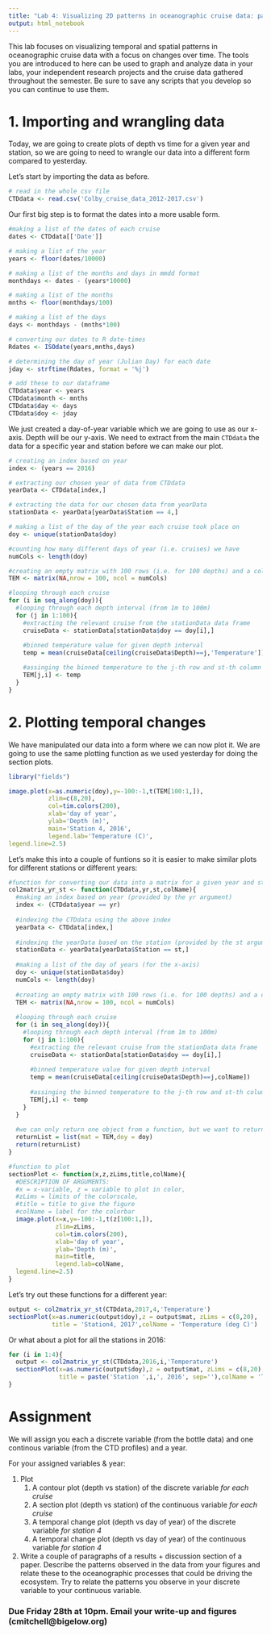 ```yaml
---
title: "Lab 4: Visualizing 2D patterns in oceanographic cruise data: part 2"
output: html_notebook
---
```


This lab focuses on visualizing  temporal and spatial patterns in oceanographic cruise data with a focus on changes over time. The tools you are introduced to here can be used to graph and analyze data in your labs, your independent research projects and the cruise data gathered throughout the semester. Be sure to save any scripts that you develop so you can continue to use them.

# 1. Importing and wrangling data

Today, we are going to create plots of depth vs time for a given year and station, so we are going to need to wrangle our data into a different form compared to yesterday.

Let's start by importing the data as before.

```r
# read in the whole csv file
CTDdata <- read.csv('Colby_cruise_data_2012-2017.csv')
```

Our first big step is to format the dates into a more usable form.

```r
#making a list of the dates of each cruise
dates <- CTDdata[['Date']]

# making a list of the year
years <- floor(dates/10000)

# making a list of the months and days in mmdd format
monthdays <- dates - (years*10000)

# making a list of the months
mnths <- floor(monthdays/100)

# making a list of the days
days <- monthdays - (mnths*100)

# converting our dates to R date-times
Rdates <- ISOdate(years,mnths,days)

# determining the day of year (Julian Day) for each date
jday <- strftime(Rdates, format = '%j')

# add these to our dataframe
CTDdata$year <- years
CTDdata$month <- mnths
CTDdata$day <- days
CTDdata$doy <- jday
```

We just created a day-of-year variable which we are going to use as our x-axis. Depth will be our y-axis. We need to extract from the main `CTDdata` the data for a specific year and station before we can make our plot.

```r
# creating an index based on year
index <- (years == 2016)

# extracting our chosen year of data from CTDdata
yearData <- CTDdata[index,]

# extracting the data for our chosen data from yearData
stationData <- yearData[yearData$Station == 4,]

# making a list of the day of the year each cruise took place on
doy <- unique(stationData$doy)

#counting how many different days of year (i.e. cruises) we have
numCols <- length(doy)

#creating an empty matrix with 100 rows (i.e. for 100 depths) and a column for each cruise in this year
TEM <- matrix(NA,nrow = 100, ncol = numCols)

#looping through each cruise
for (i in seq_along(doy)){
  #looping through each depth interval (from 1m to 100m)
  for (j in 1:100){
    #extracting the relevant cruise from the stationData data frame
    cruiseData <- stationData[stationData$doy == doy[i],]
    
    #binned temperature value for given depth interval
    temp = mean(cruiseData[ceiling(cruiseData$Depth)==j,'Temperature']) 

    #assinging the binned temperature to the j-th row and st-th column of the TEM matrix
    TEM[j,i] <- temp
  }
}


```

# 2. Plotting temporal changes

We have manipulated our data into a form where we can now plot it. We are going to use the same plotting function as we used yesterday for doing the section plots.

```r
library("fields")

image.plot(x=as.numeric(doy),y=-100:-1,t(TEM[100:1,]),
           zlim=c(8,20),
           col=tim.colors(200),
           xlab='day of year',
           ylab='Depth (m)',
           main='Station 4, 2016',
           legend.lab='Temperature (C)',
legend.line=2.5)
```

Let's make this into a couple of funtions so it is easier to make similar plots for different stations or different years:

```r
#function for converting our data into a matrix for a given year and station (yesterday we did this for a given cruise)
col2matrix_yr_st <- function(CTDdata,yr,st,colName){
  #making an index based on year (provided by the yr argument)
  index <- (CTDdata$year == yr)
  
  #indexing the CTDdata using the above index
  yearData <- CTDdata[index,]
  
  #indexing the yearData based on the station (provided by the st argument)
  stationData <- yearData[yearData$Station == st,]
  
  #making a list of the day of years (for the x-axis)
  doy <- unique(stationData$doy)
  numCols <- length(doy)
  
  #creating an empty matrix with 100 rows (i.e. for 100 depths) and a column for each cruise in this year
  TEM <- matrix(NA,nrow = 100, ncol = numCols)
  
  #looping through each cruise
  for (i in seq_along(doy)){
    #looping through each depth interval (from 1m to 100m)
    for (j in 1:100){
      #extracting the relevant cruise from the stationData data frame
      cruiseData <- stationData[stationData$doy == doy[i],]
      
      #binned temperature value for given depth interval
      temp = mean(cruiseData[ceiling(cruiseData$Depth)==j,colName]) 
  
      #assinging the binned temperature to the j-th row and st-th column of the TEM matrix
      TEM[j,i] <- temp
    }
  }
  
  #we can only return one object from a function, but we want to return two... so in this case, we can put the two objects into a list and return the list
  returnList = list(mat = TEM,doy = doy)
  return(returnList)
}

#function to plot
sectionPlot <- function(x,z,zLims,title,colName){
  #DESCRIPTION OF ARGUMENTS:
  #x = x-variable, z = variable to plot in color,
  #zLims = limits of the colorscale,
  #title = title to give the figure
  #colName = label for the colorbar
  image.plot(x=x,y=-100:-1,t(z[100:1,]),
             zlim=zLims,
             col=tim.colors(200),
             xlab='day of year',
             ylab='Depth (m)',
             main=title,
             legend.lab=colName,
  legend.line=2.5)
}

```

Let's try out these functions for a different year:

```r

output <- col2matrix_yr_st(CTDdata,2017,4,'Temperature')
sectionPlot(x=as.numeric(output$doy),z = output$mat, zLims = c(8,20), 
            title = 'Station4, 2017',colName = 'Temperature (deg C)')

```

Or what about a plot for all the stations in 2016:
```r

for (i in 1:4){
  output <- col2matrix_yr_st(CTDdata,2016,i,'Temperature')
  sectionPlot(x=as.numeric(output$doy),z = output$mat, zLims = c(8,20), 
              title = paste('Station ',i,', 2016', sep=''),colName = 'Temperature (deg C)')
}
```




# Assignment

We will assign you each a discrete variable (from the bottle data) and one continous variable (from the CTD profiles) and a year. 

For your assigned variables & year:

1. Plot
    1. A contour plot (depth vs station) of the discrete variable *for each cruise*
    2. A section plot (depth vs station) of the continuous variable *for each cruise*
    3. A temporal change plot (depth vs day of year) of the discrete variable *for station 4*
    4. A temporal change plot (depth vs day of year) of the continuous variable *for station 4*
    
2. Write a couple of paragraphs of a results + discussion section of a paper. Describe the patterns observed in the data from your figures and relate these to the oceanographic processes that could be driving the ecosystem. Try to relate the patterns you observe in your discrete variable to your continuous variable.


### Due Friday 28th at 10pm. Email your write-up and figures (cmitchell@bigelow.org)